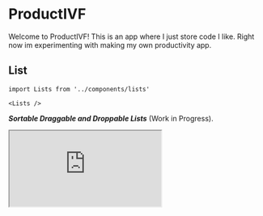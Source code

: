 # ProductIVF

Welcome to ProductIVF! This is an app where I just store code I like. Right now im experimenting with making my own productivity app.

## List


<List />

```
import Lists from '../components/lists'

<Lists />
```

***Sortable Draggable and Droppable Lists*** (Work in Progress).


<Iframe src="https://next-13-vite-comparison.vercel.app/lists" />

You can see my projects at [Piratechs](https://piratechs.com).